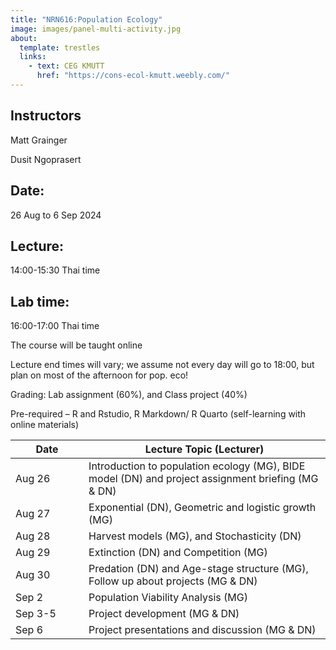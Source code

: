 ```yaml
---
title: "NRN616:Population Ecology"
image: images/panel-multi-activity.jpg
about:
  template: trestles
  links:
    - text: CEG KMUTT
      href: "https://cons-ecol-kmutt.weebly.com/"
---
```


## Instructors

Matt Grainger

Dusit Ngoprasert

## Date:

26 Aug to 6 Sep 2024

## Lecture:

14:00-15:30 Thai time

## Lab time:

16:00-17:00 Thai time

The course will be taught online

Lecture end times will vary; we assume not every day will go to 18:00, but plan on most of the afternoon for pop. eco!

Grading: Lab assignment (60%), and Class project (40%)

Pre-required – R and Rstudio, R Markdown/ R Quarto (self-learning with online materials)

| Date    | Lecture Topic (Lecturer)                                                                           |
|-----------------|-------------------------------------------------------|
| Aug 26  | Introduction to population ecology (MG), BIDE model (DN) and project assignment briefing (MG & DN) |
| Aug 27  | Exponential (DN), Geometric and logistic growth (MG)                                               |
| Aug 28  | Harvest models (MG), and Stochasticity (DN)                                                        |
| Aug 29  | Extinction (DN) and Competition (MG)                                                               |
| Aug 30  | Predation (DN) and Age-stage structure (MG), Follow up about projects (MG & DN)                    |
| Sep 2   | Population Viability Analysis (MG)                                                                 |
| Sep 3-5 | Project development (MG & DN)                                                                      |
| Sep 6   | Project presentations and discussion (MG & DN)                                                     |

